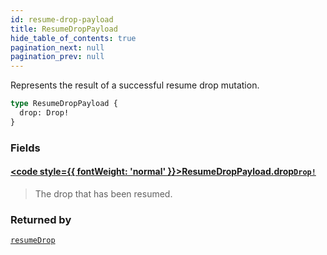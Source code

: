 ```yaml
---
id: resume-drop-payload
title: ResumeDropPayload
hide_table_of_contents: true
pagination_next: null
pagination_prev: null
---
```








Represents the result of a successful resume drop mutation.

```graphql
type ResumeDropPayload {
  drop: Drop!
}
```


### Fields

#### [<code style={{ fontWeight: 'normal' }}>ResumeDropPayload.<b>drop</b></code>](#)<Bullet />[`Drop!`](/api/objects/drop) <Badge class="secondary" text="non-null"/> <Badge class="secondary" text="object"/>
> The drop that has been resumed.
> 



### Returned by

[`resumeDrop`](/api/mutations/resume-drop)  <Badge class="secondary" text="mutation"/>



